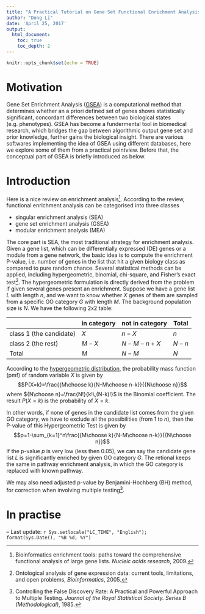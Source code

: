 ```yaml
---
title: "A Practical Tutorial on Gene Set Functional Enrichment Analysis"
author: "Dong Li"
date: 'April 25, 2017'
output:
  html_document:
    toc: true
    toc_depth: 2
---
```


```r
knitr::opts_chunk$set(echo = TRUE)
```

# Motivation

Gene Set Enrichment Analysis ([GSEA](http://software.broadinstitute.org/gsea/index.jsp)) is a computational method that determines whether an a priori defined set of genes shows statistically significant, concordant differences between two biological states (e.g. phenotypes). GSEA has become a fundermental tool in biomedical research, which bridges the gap between algorithmic output gene set and prior knowledge, further gains the biological insight. There are various softwares implementing the idea of GSEA using different databases, here we explore some of them from a practical pointview. Before that, the conceptual part of GSEA is briefly introduced as below.

# Introduction
Here is a nice review on enrichment analysis^[Bioinformatics enrichment tools: paths toward the comprehensive functional analysis of large gene lists. *Nucleic acids research*, 2009.]. According to the review, functional enrichment analysis can be categorised into three classes

 - singular enrichment analysis (SEA)
 - gene set enrichment analysis (GSEA)
 - modular enrichment analysis (MEA)

The core part is SEA, the most traditional strategy for enrichment analysis. Given a gene list, which can be differentially expressed (DE) genes or a module from a gene network, the basic idea is to compute the enrichment P-value, i.e. number of genes in the list that hit a given biology class as compared to pure random chance. Several statistical methods can be applied, including hypergeometric, binomial, chi-square, and Fisher's exact test^[Ontological analysis of gene expression data: current tools, limitations, and open problems, *Bioinformatics*, 2005.]. The hypergeometric formulation is directly derived from the problem if given several genes present an enrichment. Suppose we have a gene list $L$ with length $n$, and we want to know whether $X$ genes of them are sampled from a specific GO category $G$ with length $M$. The background population size is $N$. We have the following 2x2 table:

|     | in category  | not in category | Total   |
|-----+--------------+-----------------+---------|
| class 1 (the candidate)  | $X$   | $n-X$      | $n$ |
| class 2 (the rest) | $M-X$ | $N-M-n+X$  | $N-n$ |
| Total    | $M$   | $N-M$      | $N$ |

According to the [hypergeometric distribution](https://en.wikipedia.org/wiki/Hypergeometric_distribution), the probability mass function (pmf) of random variable $X$ is given by
$$P(X=k)=\frac{{M\choose k}{N-M\choose n-k}}{{N\choose n}}$$
where ${N\choose n}=\frac{N!}{k!\,(N-k)!}$ is the Binomial coefficient. The result $P(X=k)$ is the probability of $X=k$.

In other words, if none of genes in the candidate list comes from the given GO category, we have to exclude all the possibilities (from 1 to $n$), then the P-value of this Hypergeometric Test is given by
$$p=1-\sum_{k=1}^n\frac{{M\choose k}{N-M\choose n-k}}{{N\choose n}}$$
If the p-value $p$ is very low (less then 0.05), we can say the candidate gene list $L$ is significantly enriched by given GO category $G$. The retional keeps the same in pathway enrichment analysis, in which the GO category is replaced with known pathway.

We may also need adjusted p-value by Benjamini-Hochberg (BH) method, for correction when involving multiple testing^[Controlling the False Discovery Rate: A Practical and Powerful Approach to Multiple Testing. *Journal of the Royal Statistical Society. Series B (Methodological)*, 1985.].

# In practise

--
Last update: `r Sys.setlocale("LC_TIME", "English"); format(Sys.Date(), "%B %d, %Y")`
